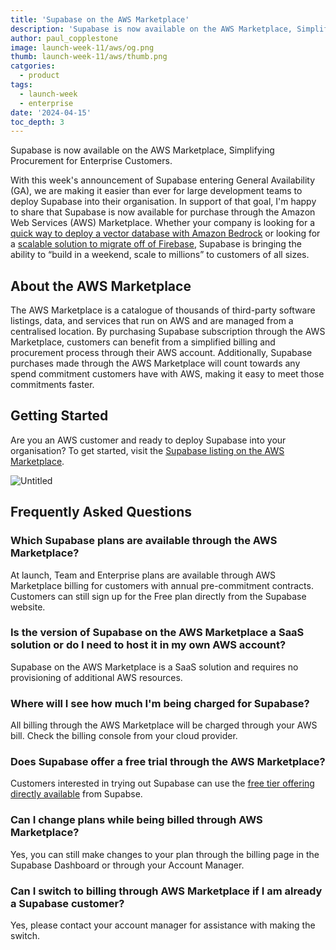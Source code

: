 ```yaml
---
title: 'Supabase on the AWS Marketplace'
description: 'Supabase is now available on the AWS Marketplace, Simplifying Procurement for Enterprise Customers.'
author: paul_copplestone
image: launch-week-11/aws/og.png
thumb: launch-week-11/aws/thumb.png
catgories:
  - product
tags:
  - launch-week
  - enterprise
date: '2024-04-15'
toc_depth: 3
---
```


Supabase is now available on the AWS Marketplace, Simplifying Procurement for Enterprise Customers.

With this week's announcement of Supabase entering General Availability (GA), we are making it easier than ever for large development teams to deploy Supabase into their organisation. In support of that goal, I'm happy to share that Supabase is now available for purchase through the Amazon Web Services (AWS) Marketplace. Whether your company is looking for a [quick way to deploy a vector database with Amazon Bedrock](/blog/semantic-image-search-amazon-bedrock) or looking for a [scalable solution to migrate off of Firebase](/customers/mobbin), Supabase is bringing the ability to “build in a weekend, scale to millions” to customers of all sizes.

## About the AWS Marketplace

The AWS Marketplace is a catalogue of thousands of third-party software listings, data, and services that run on AWS and are managed from a centralised location. By purchasing Supabase subscription through the AWS Marketplace, customers can benefit from a simplified billing and procurement process through their AWS account. Additionally, Supabase purchases made through the AWS Marketplace will count towards any spend commitment customers have with AWS, making it easy to meet those commitments faster.

## Getting Started

Are you an AWS customer and ready to deploy Supabase into your organisation? To get started, visit the [Supabase listing on the AWS Marketplace](https://aws.amazon.com/marketplace/pp/prodview-wet7aplxdxoh4).

![Untitled](https://prod-files-secure.s3.us-west-2.amazonaws.com/165a3c21-8e38-4d4b-831a-f9bb88a3262b/346715db-e4a8-4017-a5ce-a5099247b540/Untitled.png)

## Frequently Asked Questions

### Which Supabase plans are available through the AWS Marketplace?

At launch, Team and Enterprise plans are available through AWS Marketplace billing for customers with annual pre-commitment contracts. Customers can still sign up for the Free plan directly from the Supabase website.

### Is the version of Supabase on the AWS Marketplace a SaaS solution or do I need to host it in my own AWS account?

Supabase on the AWS Marketplace is a SaaS solution and requires no provisioning of additional AWS resources.

### Where will I see how much I'm being charged for Supabase?

All billing through the AWS Marketplace will be charged through your AWS bill. Check the billing console from your cloud provider.

### Does Supabase offer a free trial through the AWS Marketplace?

Customers interested in trying out Supabase can use the [free tier offering directly available](/pricing) from Supabse.

### Can I change plans while being billed through AWS Marketplace?

Yes, you can still make changes to your plan through the billing page in the Supabase Dashboard or through your Account Manager.

### Can I switch to billing through AWS Marketplace if I am already a Supabase customer?

Yes, please contact your account manager for assistance with making the switch.
